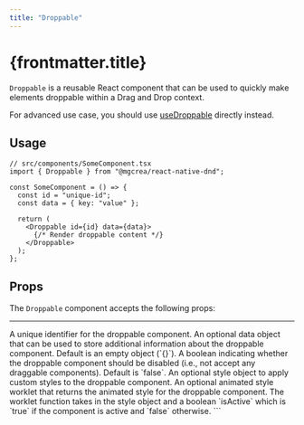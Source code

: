 ```yaml
---
title: "Droppable"
---
```


# {frontmatter.title}

`Droppable` is a reusable React component that can be used to quickly make elements droppable within a Drag and Drop context.

For advanced use case, you should use [useDroppable](./../hooks/usedroppable) directly instead.

## Usage

```tsx
// src/components/SomeComponent.tsx
import { Droppable } from "@mgcrea/react-native-dnd";

const SomeComponent = () => {
  const id = "unique-id";
  const data = { key: "value" };

  return (
    <Droppable id={id} data={data}>
      {/* Render droppable content */}
    </Droppable>
  );
};
```

## Props

The `Droppable` component accepts the following props:

---

<Properties>
  <Property name="id" type="UniqueIdentifier">
    A unique identifier for the droppable component.
  </Property>
  <Property name="data" type="Data" optional defaultValue={`{}`}>
    An optional data object that can be used to store additional information about the droppable component.
    Default is an empty object (`{}`).
  </Property>
  <Property name="disabled" type="boolean" optional defaultValue={`false`}>
    A boolean indicating whether the droppable component should be disabled (i.e., not accept any draggable
    components). Default is `false`.
  </Property>
  <Property name="style" type="ViewStyle" optional>
    An optional style object to apply custom styles to the droppable component.
  </Property>
  <Property name="animatedStyleWorklet" type="AnimatedStyleWorklet" optional>
    An optional animated style worklet that returns the animated style for the droppable component. The worklet
    function takes in the style object and a boolean `isActive` which is `true` if the component is active and
    `false` otherwise.
  </Property>
</Properties>
```
